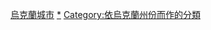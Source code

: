 {{commons category|Cities in Ukraine by region}}

[[Category:烏克蘭城市|]]
[[Category:烏克蘭各州地理|*]]
[[Category:依烏克蘭州份而作的分類|Category:依烏克蘭州份而作的分類]]